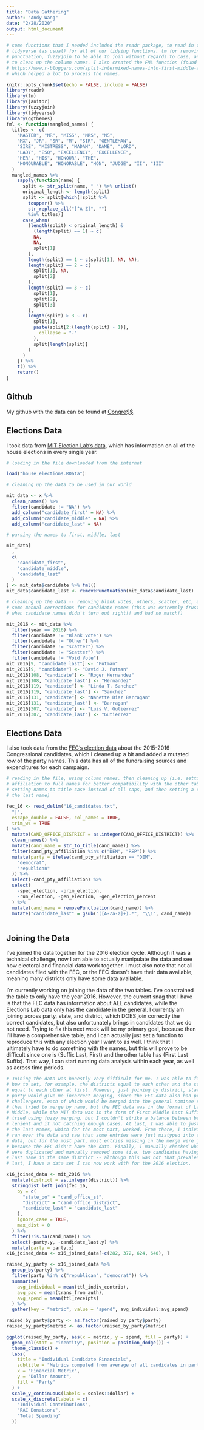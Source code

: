 ```yaml
---
title: "Data Gathering"
author: "Andy Wang"
date: "2/28/2020"
output: html_document
---
```


```r

# some functions that I needed included the readr package, to read in the CSV,
# tidyverse (as usual) for all of our tidying functions, tm for removing
# punctuation, fuzzyjoin to be able to join without regards to case, and janitor
# to clean up the column names. I also created the FML function (found online at
# https://www.r-bloggers.com/split-intermixed-names-into-first-middle-and-last/),
# which helped a lot to process the names.

knitr::opts_chunk$set(echo = FALSE, include = FALSE)
library(readr)
library(tm)
library(janitor)
library(fuzzyjoin)
library(tidyverse)
library(ggthemes)
fml <- function(mangled_names) {
  titles <- c(
    "MASTER", "MR", "MISS", "MRS", "MS",
    "MX", "JR", "SR", "M", "SIR", "GENTLEMAN",
    "SIRE", "MISTRESS", "MADAM", "DAME", "LORD",
    "LADY", "ESQ", "EXCELLENCY", "EXCELLENCE",
    "HER", "HIS", "HONOUR", "THE",
    "HONOURABLE", "HONORABLE", "HON", "JUDGE", "II", "III"
  )
  mangled_names %>%
    sapply(function(name) {
      split <- str_split(name, " ") %>% unlist()
      original_length <- length(split)
      split <- split[which(!split %>%
        toupper() %>%
        str_replace_all("[^A-Z]", "")
        %in% titles)]
      case_when(
        (length(split) < original_length) &
          (length(split) == 1) ~ c(
          NA,
          NA,
          split[1]
        ),
        length(split) == 1 ~ c(split[1], NA, NA),
        length(split) == 2 ~ c(
          split[1], NA,
          split[2]
        ),
        length(split) == 3 ~ c(
          split[1],
          split[2],
          split[3]
        ),
        length(split) > 3 ~ c(
          split[1],
          paste(split[2:(length(split) - 1)],
            collapse = "-"
          ),
          split[length(split)]
        )
      )
    }) %>%
    t() %>%
    return()
}
```
## Github

My github with the data can be found at [Congre$$](https://github.com/andyzwang/congress).

## Elections Data

I took data from [MIT Election Lab's data](https://electionlab.mit.edu/data), which has information on all of the house elections in every single year. 
```r

# loading in the file downloaded from the internet

load("house_elections.RData")

# cleaning up the data to be used in our world

mit_data <- x %>%
  clean_names() %>%
  filter(candidate != "NA") %>%
  add_column("candidate_first" = NA) %>%
  add_column("candidate_middle" = NA) %>%
  add_column("candidate_last" = NA)

# parsing the names to first, middle, last

mit_data[
  ,
  c(
    "candidate_first",
    "candidate_middle",
    "candidate_last"
  )
] <- mit_data$candidate %>% fml()
mit_data$candidate_last <- removePunctuation(mit_data$candidate_last)

# cleaning up the data -- removing blank votes, others, scatter, etc, as well as
# some manual corrections for candidate names (this was extremely frustrating
# when candidate names didn't turn out right!! and had no match!)

mit_2016 <- mit_data %>%
  filter(year == 2016) %>%
  filter(candidate != "Blank Vote") %>%
  filter(candidate != "Other") %>%
  filter(candidate != "scatter") %>%
  filter(candidate != "Scatter") %>%
  filter(candidate != "Void Vote")
mit_2016[9, "candidate_last"] <- "Putman"
mit_2016[9, "candidate"] <- "David J. Putman"
mit_2016[108, "candidate"] <- "Roger Hernandez"
mit_2016[108, "candidate_last"] <- "Hernandez"
mit_2016[119, "candidate"] <- "Linda T. Sanchez"
mit_2016[119, "candidate_last"] <- "Sanchez"
mit_2016[131, "candidate"] <- "Nanette Diaz Barragan"
mit_2016[131, "candidate_last"] <- "Barragan"
mit_2016[307, "candidate"] <- "Luis V. Gutierrez"
mit_2016[307, "candidate_last"] <- "Gutierrez"
```

## Elections Data

I also took data from the [FEC's election data](https://www.fec.gov/data/browse-data/)  about the 2015-2016 Congressional candidates, which I cleaned up a bit and added a mutated row of the party names. This data has all of the fundraising sources and expenditures for each campaign.
```r

# reading in the file, using column names. then cleaning up (i.e. setting party
# affiliation to full names for better compatibility with the other table,
# setting names to title case instead of all caps, and then setting a column for
# the last name)

fec_16 <- read_delim("16_candidates.txt",
  "|",
  escape_double = FALSE, col_names = TRUE,
  trim_ws = TRUE
) %>%
  mutate(CAND_OFFICE_DISTRICT = as.integer(CAND_OFFICE_DISTRICT)) %>%
  clean_names() %>%
  mutate(cand_name = str_to_title(cand_name)) %>%
  filter(cand_pty_affiliation %in% c("DEM", "REP")) %>%
  mutate(party = ifelse(cand_pty_affiliation == "DEM",
    "democrat",
    "republican"
  )) %>%
  select(-cand_pty_affiliation) %>%
  select(
    -spec_election, -prim_election,
    -run_election, -gen_election, -gen_election_percent
  ) %>%
  mutate(cand_name = removePunctuation(cand_name)) %>%
  mutate("candidate_last" = gsub("([A-Za-z]+).*", "\\1", cand_name))
  
```
## Joining the Data

I've joined the data together for the 2016 election cycle. Although it was a technical challenge, now I am able to actually manipulate the data and see how electoral and financial data work together. I must also note that not all candidates filed with the FEC, or the FEC doesn't have their data available, meaning many districts only have some data available. 

I'm currently working on joining the data of the two tables. I've constrained the table to only have the year 2016. However, the current snag that I have is that the FEC data has information about ALL candidates, while the Elections Lab data only has the candidate in the general. I currently am joining across party, state, and district, which DOES join correctly the correct candidates, but also unfortunately brings in candidates that we do not need. Trying to fix this next week will be my primary goal, because then I'll have a comprehensive table, and I can actually just set a function to reproduce this with any election year I want to as well. I think that I ultimately have to do something with the names, but this will prove to be difficult since one is (Suffix Last, First) and the other table has (First Last Suffix). That way, I can start running data analysis within each year, as well as across time periods.

```r

# Joining the data was honestly very difficult for me. I was able to figure out
# how to set, for example, the districts equal to each other and the states
# equal to each other at first. However, just joining by district, state, and
# party would give me incorrect merging, since the FEC data also had primary
# challengers, each of which would be merged into the general nominee's slot. I
# then tried to merge by name, but the FEC data was in the format of Last, First
# Middle, while the MIT data was in the form of First Middle Last Suffix. I
# tried using fuzzy merging, but I couldn't strike a balance between being too
# lenient and it not catching enough cases. At last, I was able to just isolate
# the last names, which for the most part, worked. From there, I individually
# ran over the data and saw that some entries were just mistyped into the MIT
# data, but for the most part, most entries missing in the merge were just
# because the FEC didn't have the data. Finally, I manually checked which names
# were duplicated and manually removed some (i.e. two candidates having the same
# last name in the same district -- although this was not that prevalent.) At
# last, I have a data set I can now work with for the 2016 election.

x16_joined_data <- mit_2016 %>%
  mutate(district = as.integer(district)) %>%
  stringdist_left_join(fec_16,
    by = c(
      "state_po" = "cand_office_st",
      "district" = "cand_office_district",
      "candidate_last" = "candidate_last"
    ),
    ignore_case = TRUE,
    max_dist = 0
  ) %>%
  filter(!is.na(cand_name)) %>%
  select(-party.y, -candidate_last.y) %>%
  mutate(party = party.x)
x16_joined_data <- x16_joined_data[-c(282, 372, 624, 640), ]
```


```r
raised_by_party <- x16_joined_data %>%
  group_by(party) %>%
  filter(party %in% c("republican", "democrat")) %>%
  summarize(
    avg_individual = mean(ttl_indiv_contrib),
    avg_pac = mean(trans_from_auth),
    avg_spend = mean(ttl_receipts)
  ) %>%
  gather(key = "metric", value = "spend", avg_individual:avg_spend)

raised_by_party$party <- as.factor(raised_by_party$party)
raised_by_party$metric <- as.factor(raised_by_party$metric)

ggplot(raised_by_party, aes(x = metric, y = spend, fill = party)) +
  geom_col(stat = "identity", position = position_dodge()) +
  theme_classic() +
  labs(
    title = "Individual Candidate Financials",
    subtitle = "Metrics computed from average of all candidates in party",
    x = "Financial Metric",
    y = "Dollar Amount",
    fill = "Party"
  ) +
  scale_y_continuous(labels = scales::dollar) +
  scale_x_discrete(labels = c(
    "Individual Contributions",
    "PAC Donations",
    "Total Spending"
  ))

```
